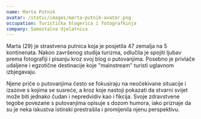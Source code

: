 ```yaml
---
name: Marta Putnik
avatar: /static/images/marta-putnik-avatar.png
occupation: Turistička blogerica i fotografkinja
company: Samostalna djelatnica
---
```


Marta (29) je strastvena putnica koja je posjetila 47 zemalja na 5 kontinenata. Nakon završenog studija turizma, odlučila je spojiti ljubav prema fotografiji i pisanju kroz svoj blog o putovanjima. Posebno je privlače udaljene i egzotične destinacije koje "mainstream" turisti uglavnom izbjegavaju.

Njene priče o putovanjima često se fokusiraju na neočekivane situacije i izazove s kojima se susreće, a kroz koje nastoji pokazati da stvarni svijet može biti jednako čudan i nepredvidiv kao i fikcija. Svoje zdravstvene tegobe povezane s putovanjima opisuje s dozom humora, iako priznaje da su je neka iskustva istinski prestrašila i promijenila njenu perspektivu.